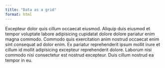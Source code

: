```yaml
---
title: "Data as a grid"
format: html
---
```


Excepteur dolor quis cillum occaecat eiusmod. Aliquip duis eiusmod et tempor voluptate labore adipisicing cupidatat dolore dolore pariatur enim magna commodo. Commodo quis exercitation anim nostrud occaecat enim sint consequat ad dolor enim. Ex pariatur reprehenderit ipsum mollit irure et cillum id mollit adipisicing excepteur reprehenderit dolore. Laborum nisi commodo nisi consectetur est nostrud excepteur. Duis cillum nostrud ea tempor in eu.